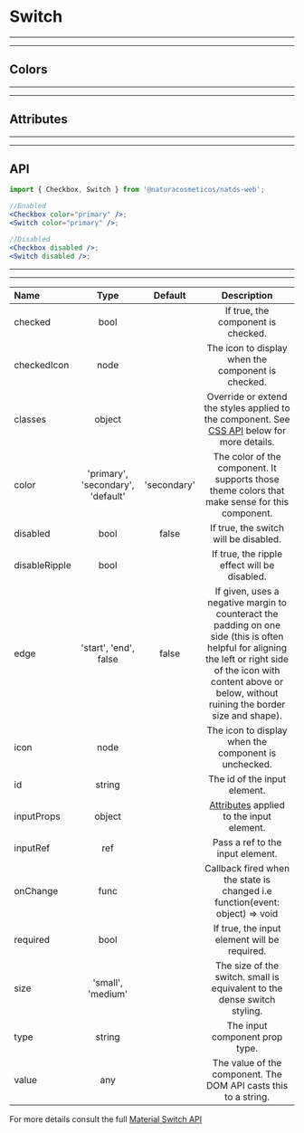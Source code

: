 
# Switch

---

---

## Colors

<Provider theme={themes.natura.light}>
  <ComponentWithLabel componentList={colors} />
</Provider>

---

---

## Attributes

<Provider theme={themes.natura.light}>
  <ComponentWithLabel componentList={attributes} />
</Provider>

---

---

## API

```jsx highlight-line="2"
import { Checkbox, Switch } from '@naturacosmeticos/natds-web';

//Enabled
<Checkbox color="primary" />;
<Switch color="primary" />;

//Disabled
<Checkbox disabled />;
<Switch disabled />;
```

---

---

| Name          |               Type                |   Default   |                                                                                                      Description                                                                                                       |
| :------------ | :-------------------------------: | :---------: | :--------------------------------------------------------------------------------------------------------------------------------------------------------------------------------------------------------------------: |
| checked       |               bool                |             |                                                                                           If true, the component is checked.                                                                                           |
| checkedIcon   |               node                |             |                                                                                   The icon to display when the component is checked.                                                                                   |
| classes       |              object               |             |                                       Override or extend the styles applied to the component. See [CSS API](https://material-ui.com/pt/api/switch/#css) below for more details.                                        |
| color         | 'primary', 'secondary', 'default' | 'secondary' |                                                             The color of the component. It supports those theme colors that make sense for this component.                                                             |
| disabled      |               bool                |    false    |                                                                                         If true, the switch will be disabled.                                                                                          |
| disableRipple |               bool                |             |                                                                                      If true, the ripple effect will be disabled.                                                                                      |
| edge          |       'start', 'end', false       |    false    | If given, uses a negative margin to counteract the padding on one side (this is often helpful for aligning the left or right side of the icon with content above or below, without ruining the border size and shape). |
| icon          |               node                |             |                                                                                  The icon to display when the component is unchecked.                                                                                  |
| id            |              string               |             |                                                                                              The id of the input element.                                                                                              |
| inputProps    |              object               |             |                                                 [Attributes](https://developer.mozilla.org/en-US/docs/Web/HTML/Element/input#Attributes) applied to the input element.                                                 |
| inputRef      |                ref                |             |                                                                                            Pass a ref to the input element.                                                                                            |
| onChange      |               func                |             |                                                                      Callback fired when the state is changed i.e function(event: object) => void                                                                      |
| required      |               bool                |             |                                                                                      If true, the input element will be required.                                                                                      |
| size          |         'small', 'medium'         |             |                                                                        The size of the switch. small is equivalent to the dense switch styling.                                                                        |
| type          |              string               |             |                                                                                             The input component prop type.                                                                                             |
| value         |                any                |             |                                                                            The value of the component. The DOM API casts this to a string.                                                                             |

For more details consult the full [Material Switch API](https://material-ui.com/api/switches/)
